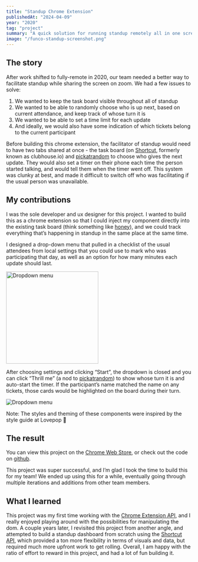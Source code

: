 ```yaml
---
title: "Standup Chrome Extension"
publishedAt: "2024-04-09"
year: "2020"
tag: "project"
summary: "A quick solution for running standup remotely all in one screen."
image: "/funco-standup-screenshot.png"
---
```


## The story

After work shifted to fully-remote in 2020, our team needed a better way to facilitate standup while sharing the screen on zoom. We had a few issues to solve:

1. We wanted to keep the task board visible throughout all of standup
2. We wanted to be able to randomly choose who is up next, based on current attendance, and keep track of whose turn it is
3. We wanted to be able to set a time limit for each update
4. And ideally, we would also have some indication of which tickets belong to the current participant

Before building this chrome extension, the facilitator of standup would need to have two tabs shared at once - the task board (on [Shortcut](https://www.shortcut.com/), formerly known as clubhouse.io) and [pickatrandom](http://pickatrandom.com/) to choose who gives the next update. They would also set a timer on their phone each time the person started talking, and would tell them when the timer went off. This system was clunky at best, and made it difficult to switch off who was facilitating if the usual person was unavailable.

## My contributions

I was the sole developer and ux designer for this project. I wanted to build this as a chrome extension so that I could inject my component directly into the existing task board (think something like [honey](https://www.joinhoney.com/)), and we could track everything that’s happening in standup in the same place at the same time.

I designed a drop-down menu that pulled in a checklist of the usual attendees from local settings that you could use to mark who was participating that day, as well as an option for how many minutes each update should last.

<img src="/standup-dropdown.png" width="250" alt="Dropdown menu" />

After choosing settings and clicking “Start”, the dropdown is closed and you can click “Thrill me” (a nod to [pickatrandom](<(http://pickatrandom.com/)>)) to show whose turn it is and auto-start the timer. If the participant’s name matched the name on any tickets, those cards would be highlighted on the board during their turn.

<img src="/standup-banner.png" alt="Dropdown menu" />

Note: The styles and theming of these components were inspired by the style guide at Lovepop 💌

## The result

You can view this project on the [Chrome Web Store](https://chromewebstore.google.com/detail/funco-standup/klhcfogehcmnehleabjhohhbcdmaedpk), or check out the code on [github](https://github.com/mtrickett/funco-standup).

This project was super successful, and I’m glad I took the time to build this for my team! We ended up using this for a while, eventually going through multiple iterations and additions from other team members.

## What I learned

This project was my first time working with the [Chrome Extension API](https://developer.chrome.com/docs/extensions/reference/api), and I really enjoyed playing around with the possibilities for manipulating the dom. A couple years later, I revisited this project from another angle, and attempted to build a standup dashboard from scratch using the [Shortcut API](https://developer.shortcut.com/api/rest/v3), which provided a ton more flexibility in terms of visuals and data, but required much more upfront work to get rolling. Overall, I am happy with the ratio of effort to reward in this project, and had a lot of fun building it.
